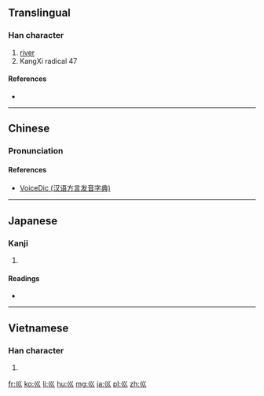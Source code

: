 {{also|川|巜|«}}
==Translingual==
{{stroke order|type=animate}}

===Han character===
{{Han char|rn=47|rad=巛|as=00|sn=3|four=|canj=VVV,XVVV|ids=⿲𡿨𡿨𡿨}}

# [[river]]
# KangXi radical 47

====References====
* {{Han ref|kx=0323.180|dkj=08669|dj=0624.030|hdz=21097.080|uh=5DDB|ud=24027}}

----

==Chinese==
{{zh-forms}}

===Pronunciation===
{{zh-pron
|m=chuān
|c=cyun1
|h=pfs=chhon
|mn=chhoan/chhng
|w=
|mc=y
|oc=y
|ma=|ma2=
|cat=n
}}

====References====
*[http://cn.voicedic.com/ VoiceDic (汉语方言发音字典)]

----

==Japanese==

===Kanji===
{{ja-kanji|grade=|rs=巛00}}

# {{defn|lang=ja|sort=巛00}}

====Readings====
* {{ja-readings|on=[[せん]] (sen)|kun=[[かわ]] (kawa)}}

----

==Vietnamese==

===Han character===
{{vi-hantu|[[xuyên]], [[sào]]|rs=巛00}}

# {{defn|lang=vi|sort=巛00}}

[[Category:CJKV radicals| ]]

[[fr:巛]]
[[ko:巛]]
[[li:巛]]
[[hu:巛]]
[[mg:巛]]
[[ja:巛]]
[[pl:巛]]
[[zh:巛]]
